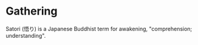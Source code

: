 # Gathering
 
Satori (悟り) is a Japanese Buddhist term for awakening, "comprehension; understanding".
